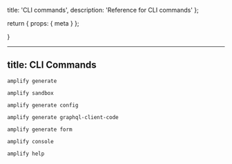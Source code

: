   title: 'CLI commands',
  description:
    'Reference for CLI commands'
};

  return {
    props: {
      meta
    }
  };

}

---
title: CLI Commands
---

`amplify generate`

`amplify sandbox`

`amplify generate config`

`amplify generate graphql-client-code`

`amplify generate form`

`amplify console`

`amplify help`
